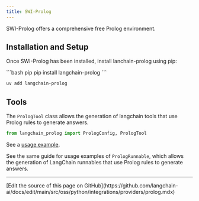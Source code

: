```yaml
---
title: SWI-Prolog
---
```


SWI-Prolog offers a comprehensive free Prolog environment.

## Installation and Setup

Once SWI-Prolog has been installed, install lanchain-prolog using pip:

<CodeGroup>
```bash pip
pip install langchain-prolog
```

```bash uv
uv add langchain-prolog
```
</CodeGroup>

## Tools

The `PrologTool` class allows the generation of langchain tools that use Prolog rules to generate answers.

```python
from langchain_prolog import PrologConfig, PrologTool
```

See a [usage example](/oss/python/integrations/tools/prolog_tool).

See the same guide for usage examples of `PrologRunnable`, which allows the generation
of LangChain runnables that use Prolog rules to generate answers.

---

<Callout icon="pen-to-square" iconType="regular">
  [Edit the source of this page on GitHub](https://github.com/langchain-ai/docs/edit/main/src/oss/python/integrations/providers/prolog.mdx)
</Callout>
